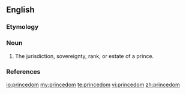 ==English==

===Etymology===
{{suffix|prince|dom}}

===Noun===
{{en-noun}}

# The jurisdiction, sovereignty, rank, or estate of a prince. 

===References===
{{Webster 1913}}

[[io:princedom]]
[[my:princedom]]
[[te:princedom]]
[[vi:princedom]]
[[zh:princedom]]